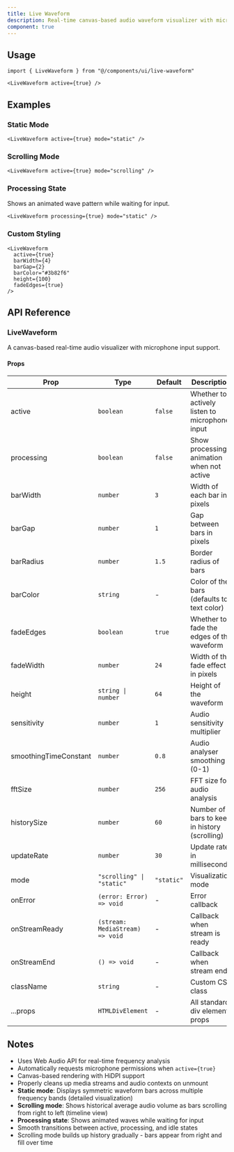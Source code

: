 ```yaml
---
title: Live Waveform
description: Real-time canvas-based audio waveform visualizer with microphone input and customizable rendering modes.
component: true
---
```


<ComponentPreview
  name="live-waveform-demo"
  title="Live Waveform"
  description="Real-time microphone input visualization with audio reactivity."
/>

<Installation name="live-waveform" />

## Usage

```tsx showLineNumbers
import { LiveWaveform } from "@/components/ui/live-waveform"
```

```tsx showLineNumbers
<LiveWaveform active={true} />
```

## Examples

### Static Mode

```tsx showLineNumbers
<LiveWaveform active={true} mode="static" />
```

### Scrolling Mode

```tsx showLineNumbers
<LiveWaveform active={true} mode="scrolling" />
```

### Processing State

Shows an animated wave pattern while waiting for input.

```tsx showLineNumbers
<LiveWaveform processing={true} mode="static" />
```

### Custom Styling

```tsx showLineNumbers
<LiveWaveform
  active={true}
  barWidth={4}
  barGap={2}
  barColor="#3b82f6"
  height={100}
  fadeEdges={true}
/>
```

## API Reference

### LiveWaveform

A canvas-based real-time audio visualizer with microphone input support.

#### Props

| Prop                  | Type                            | Default    | Description                                    |
| --------------------- | ------------------------------- | ---------- | ---------------------------------------------- |
| active                | `boolean`                       | `false`    | Whether to actively listen to microphone input |
| processing            | `boolean`                       | `false`    | Show processing animation when not active      |
| barWidth              | `number`                        | `3`        | Width of each bar in pixels                    |
| barGap                | `number`                        | `1`        | Gap between bars in pixels                     |
| barRadius             | `number`                        | `1.5`      | Border radius of bars                          |
| barColor              | `string`                        | -          | Color of the bars (defaults to text color)     |
| fadeEdges             | `boolean`                       | `true`     | Whether to fade the edges of the waveform      |
| fadeWidth             | `number`                        | `24`       | Width of the fade effect in pixels             |
| height                | `string \| number`              | `64`       | Height of the waveform                         |
| sensitivity           | `number`                        | `1`        | Audio sensitivity multiplier                   |
| smoothingTimeConstant | `number`                        | `0.8`      | Audio analyser smoothing (0-1)                 |
| fftSize               | `number`                        | `256`      | FFT size for audio analysis                    |
| historySize           | `number`                        | `60`       | Number of bars to keep in history (scrolling)  |
| updateRate            | `number`                        | `30`       | Update rate in milliseconds                    |
| mode                  | `"scrolling" \| "static"`       | `"static"` | Visualization mode                             |
| onError               | `(error: Error) => void`        | -          | Error callback                                 |
| onStreamReady         | `(stream: MediaStream) => void` | -          | Callback when stream is ready                  |
| onStreamEnd           | `() => void`                    | -          | Callback when stream ends                      |
| className             | `string`                        | -          | Custom CSS class                               |
| ...props              | `HTMLDivElement`                | -          | All standard div element props                 |

## Notes

- Uses Web Audio API for real-time frequency analysis
- Automatically requests microphone permissions when `active={true}`
- Canvas-based rendering with HiDPI support
- Properly cleans up media streams and audio contexts on unmount
- **Static mode**: Displays symmetric waveform bars across multiple frequency bands (detailed visualization)
- **Scrolling mode**: Shows historical average audio volume as bars scrolling from right to left (timeline view)
- **Processing state**: Shows animated waves while waiting for input
- Smooth transitions between active, processing, and idle states
- Scrolling mode builds up history gradually - bars appear from right and fill over time
